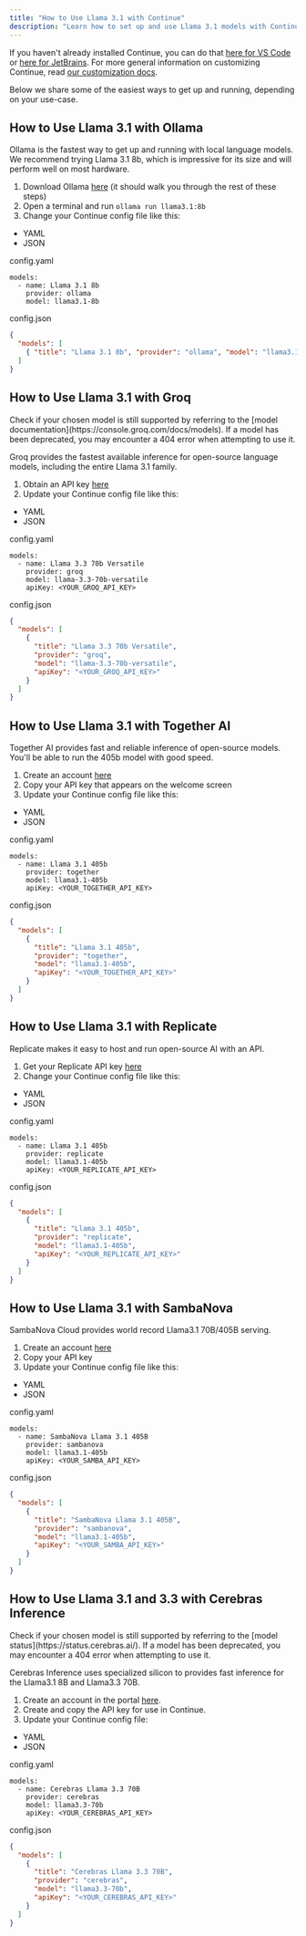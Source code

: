 ```yaml
---
title: "How to Use Llama 3.1 with Continue"
description: "Learn how to set up and use Llama 3.1 models with Continue using Ollama, Groq, Together AI, Replicate, SambaNova, or Cerebras Inference for local and cloud-based development"
---
```


If you haven't already installed Continue, you can do that [here for VS Code](https://marketplace.visualstudio.com/items?itemName=Continue.continue) or [here for JetBrains](https://plugins.jetbrains.com/plugin/22707-continue). For more general information on customizing Continue, read [our customization docs](/customize/overview).

Below we share some of the easiest ways to get up and running, depending on your use-case.

## How to Use Llama 3.1 with Ollama

Ollama is the fastest way to get up and running with local language models. We recommend trying Llama 3.1 8b, which is impressive for its size and will perform well on most hardware.

1. Download Ollama [here](https://ollama.ai/) (it should walk you through the rest of these steps)
2. Open a terminal and run `ollama run llama3.1:8b`
3. Change your Continue config file like this:

- YAML
- JSON

config.yaml

```
models:
  - name: Llama 3.1 8b
    provider: ollama
    model: llama3.1-8b
```

config.json

```json
{
  "models": [
    { "title": "Llama 3.1 8b", "provider": "ollama", "model": "llama3.1-8b" }
  ]
}
```

## How to Use Llama 3.1 with Groq

<Info>
  Check if your chosen model is still supported by referring to the [model
  documentation](https://console.groq.com/docs/models). If a model has been
  deprecated, you may encounter a 404 error when attempting to use it.
</Info>

Groq provides the fastest available inference for open-source language models, including the entire Llama 3.1 family.

1. Obtain an API key [here](https://console.groq.com/keys)
2. Update your Continue config file like this:

- YAML
- JSON

config.yaml

```
models:
  - name: Llama 3.3 70b Versatile
    provider: groq
    model: llama-3.3-70b-versatile
    apiKey: <YOUR_GROQ_API_KEY>
```

config.json

```json
{
  "models": [
    {
      "title": "Llama 3.3 70b Versatile",
      "provider": "groq",
      "model": "llama-3.3-70b-versatile",
      "apiKey": "<YOUR_GROQ_API_KEY>"
    }
  ]
}
```

## How to Use Llama 3.1 with Together AI

Together AI provides fast and reliable inference of open-source models. You'll be able to run the 405b model with good speed.

1. Create an account [here](https://api.together.xyz/signup)
2. Copy your API key that appears on the welcome screen
3. Update your Continue config file like this:

- YAML
- JSON

config.yaml

```
models:
  - name: Llama 3.1 405b
    provider: together
    model: llama3.1-405b
    apiKey: <YOUR_TOGETHER_API_KEY>
```

config.json

```json
{
  "models": [
    {
      "title": "Llama 3.1 405b",
      "provider": "together",
      "model": "llama3.1-405b",
      "apiKey": "<YOUR_TOGETHER_API_KEY>"
    }
  ]
}
```

## How to Use Llama 3.1 with Replicate

Replicate makes it easy to host and run open-source AI with an API.

1. Get your Replicate API key [here](https://replicate.ai/)
2. Change your Continue config file like this:

- YAML
- JSON

config.yaml

```
models:
  - name: Llama 3.1 405b
    provider: replicate
    model: llama3.1-405b
    apiKey: <YOUR_REPLICATE_API_KEY>
```

config.json

```json
{
  "models": [
    {
      "title": "Llama 3.1 405b",
      "provider": "replicate",
      "model": "llama3.1-405b",
      "apiKey": "<YOUR_REPLICATE_API_KEY>"
    }
  ]
}
```

## How to Use Llama 3.1 with SambaNova

SambaNova Cloud provides world record Llama3.1 70B/405B serving.

1. Create an account [here](http://cloud.sambanova.ai?utm_source=continue&utm_medium=external&utm_campaign=cloud_signup)
2. Copy your API key
3. Update your Continue config file like this:

- YAML
- JSON

config.yaml

```
models:
  - name: SambaNova Llama 3.1 405B
    provider: sambanova
    model: llama3.1-405b
    apiKey: <YOUR_SAMBA_API_KEY>
```

config.json

```json
{
  "models": [
    {
      "title": "SambaNova Llama 3.1 405B",
      "provider": "sambanova",
      "model": "llama3.1-405b",
      "apiKey": "<YOUR_SAMBA_API_KEY>"
    }
  ]
}
```

## How to Use Llama 3.1 and 3.3 with Cerebras Inference

<Info>
  Check if your chosen model is still supported by referring to the [model
  status](https://status.cerebras.ai/). If a model has been
  deprecated, you may encounter a 404 error when attempting to use it.
</Info>

Cerebras Inference uses specialized silicon to provides fast inference for the Llama3.1 8B and Llama3.3 70B.

1. Create an account in the portal [here](https://cloud.cerebras.ai/).
2. Create and copy the API key for use in Continue.
3. Update your Continue config file:

- YAML
- JSON

config.yaml

```
models:
  - name: Cerebras Llama 3.3 70B
    provider: cerebras
    model: llama3.3-70b
    apiKey: <YOUR_CEREBRAS_API_KEY>
```

config.json

```json
{
  "models": [
    {
      "title": "Cerebras Llama 3.3 70B",
      "provider": "cerebras",
      "model": "llama3.3-70b",
      "apiKey": "<YOUR_CEREBRAS_API_KEY>"
    }
  ]
}
```
